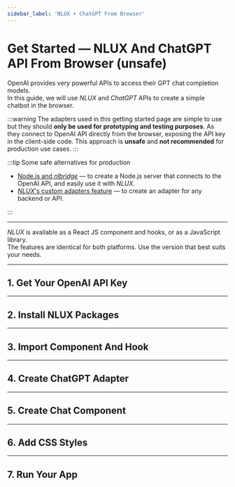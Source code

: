 ```yaml
---
sidebar_label: 'NLUX + ChatGPT From Browser'
---
```











# Get Started ― NLUX And ChatGPT API From Browser (unsafe)

OpenAI provides very powerful APIs to access their GPT chat completion models.<br />
In this guide, we will use _NLUX_ and _ChatGPT_ APIs to create a simple chatbot in the browser.

:::warning
The adapters used in this getting started page are simple to use but they
should **only be used for prototyping and testing purposes**. As they connect
to OpenAI API directly from the browser, exposing the API key in the client-side code.
This approach is **unsafe** and **not recommended** for production use cases.
:::

:::tip Some safe alternatives for production

* [Node.js and _nlbridge_](/learn/get-started/nlux-nodejs-nlbridge-chatgpt) ― to create a Node.js server that connects to
the OpenAI API, and easily use it with _NLUX_.
* [_NLUX_'s custom adapters feature](/learn/adapters/custom-adapters) ― to create an adapter for any backend or API.

:::

---

_NLUX_ is available as a React JS component and hooks, or as a JavaScript library.<br />
The features are identical for both platforms.
Use the version that best suits your needs.

<PlatformSelector reactJs={ReactJs} javascript={Javascript}/>

---

## 1. Get Your OpenAI API Key

<PlatformSection javascript={ApiKeyJavascript} reactJs={ApiKeyReactJs}/>

---

## 2. Install NLUX Packages

<PlatformSection javascript={InstallJavascript} reactJs={InstallReactJs}/>

---

## 3. Import Component And Hook

<PlatformSection javascript={ImportJavascript} reactJs={ImportReactJs}/>

---

## 4. Create ChatGPT Adapter

<PlatformSection javascript={CreateAdapterJavascript} reactJs={CreateAdapterReactJs}/>

---

## 5. Create Chat Component

<PlatformSection javascript={CreateChatCompJavascript} reactJs={CreateChatCompReactJs}/>

---

## 6. Add CSS Styles

<PlatformSection javascript={StyleJavascript} reactJs={StyleReactJs}/>

---

## 7. Run Your App

<PlatformSection javascript={RunJavascript} reactJs={RunReactJs}/>
